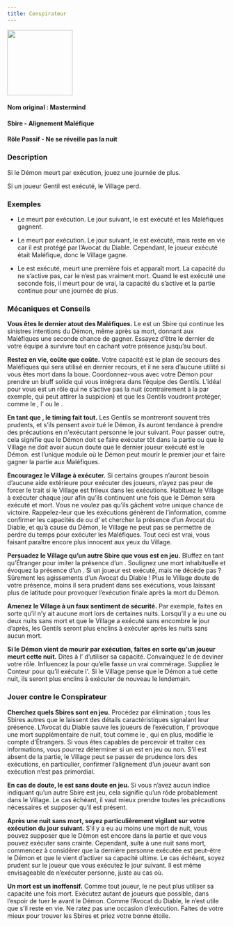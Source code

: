 ```yaml
---
title: Conspirateur
---
```



<img src='/img/blood-on-the-clocktower/roles/conspirateur.png' height='150' />

<Role CONSPIRATEUR header />

#### Nom original : Mastermind
#### Sbire - Alignement Maléfique
#### Rôle Passif - Ne se réveille pas la nuit

### Description

Si le Démon meurt par exécution, jouez une journée de plus.

Si un joueur Gentil est exécuté, le Village perd.

### Exemples

- Le <Role SHABALOTH /> meurt par exécution. Le jour suivant, le <Role PROFESSEUR /> est exécuté et les Maléfiques gagnent.

- Le <Role PO /> meurt par exécution. Le jour suivant, le <Role PARRAIN /> est exécuté, mais reste en vie car il est protégé par l’Avocat du Diable. Cependant, le joueur exécuté était Maléfique, donc le Village gagne.

- Le <Role ZOMBUUL /> est exécuté, meurt une première fois et apparaît mort. La capacité du <Role CONSPIRATEUR /> ne s’active pas, car le <Role ZOMBUUL /> n’est pas vraiment mort. Quand le <Role ZOMBUUL /> est exécuté une seconde fois, il meurt pour de vrai, la capacité du <Role CONSPIRATEUR /> s’active et la partie continue pour une journée de plus.

### Mécaniques et Conseils

**Vous êtes le dernier atout des Maléfiques.** Le <Role CONSPIRATEUR /> est un Sbire qui continue les sinistres intentions du Démon, même après sa mort, donnant aux Maléfiques une seconde chance de gagner. Essayez d’être le dernier de votre équipe à survivre tout en cachant votre présence jusqu’au bout.

**Restez en vie, coûte que coûte.** Votre capacité est le plan de secours des Maléfiques qui sera utilisé en dernier recours, et il ne sera d’aucune utilité si vous êtes mort dans la boue. Coordonnez-vous avec votre Démon pour prendre un bluff solide qui vous intégrera dans l’équipe des Gentils. L’idéal pour vous est un rôle qui ne s’active pas la nuit (contrairement à la <Role FEMME_DE_CHAMBRE /> par exemple, qui peut attirer la suspicion) et que les Gentils voudront protéger, comme le <Role PACIFISTE />, l’<Role HERBORISTE /> ou le <Role MENESTREL />.

**En tant que <Role CONSPIRATEUR />, le timing fait tout.** Les Gentils se montreront souvent très prudents, et s’ils pensent avoir tué le Démon, ils auront tendance à prendre des précautions en n'exécutant personne le jour suivant. Pour passer outre, cela signifie que le Démon doit se faire exécuter tôt dans la partie ou que le Village ne doit avoir aucun doute que le dernier joueur exécuté est le Démon. <Module BAD_MOON_RISING /> est l’unique module où le Démon peut mourir le premier jour et faire gagner la partie aux Maléfiques.

**Encouragez le Village à exécuter.** Si certains groupes n’auront besoin d’aucune aide extérieure pour exécuter des joueurs, n’ayez pas peur de forcer le trait si le Village est frileux dans les exécutions. Habituez le Village à exécuter chaque jour afin qu’ils continuent une fois que le Démon sera exécuté et mort. Vous ne voulez pas qu’ils gâchent votre unique chance de victoire. Rappelez-leur que les exécutions génèrent de l’information, comme confirmer les capacités de <Role MARIN /> ou d’<Role HERBORISTE /> et chercher la présence d’un Avocat du Diable, et qu’à cause du Démon, le Village ne peut pas se permettre de perdre du temps pour exécuter les Maléfiques. Tout ceci est vrai, vous faisant paraître encore plus innocent aux yeux du Village.

**Persuadez le Village qu’un autre Sbire que vous est en jeu.** Bluffez en tant qu’Étranger pour imiter la présence d’un <Role PARRAIN />. Soulignez une mort inhabituelle et évoquez la présence d’un <Role ASSASSIN />. Si un joueur est exécuté, mais ne décède pas ? Sûrement les agissements d’un Avocat du Diable ! Plus le Village doute de votre présence, moins il sera prudent dans ses exécutions, vous laissant plus de latitude pour provoquer l’exécution finale après la mort du Démon.

**Amenez le Village à un faux sentiment de sécurité.** Par exemple, faites en sorte qu’il n’y ait aucune mort lors de certaines nuits. Lorsqu’il y a eu une ou deux nuits sans mort et que le Village a exécuté sans encombre le jour d’après, les Gentils seront plus enclins à exécuter après les nuits sans aucun mort.

**Si le Démon vient de mourir par exécution, faites en sorte qu’un joueur meurt cette nuit.** Dites à l’<Role ASSASSIN /> d’utiliser sa capacité. Convainquez le <Role PARIEUR /> de deviner votre rôle. Influencez la <Role COMMERE /> pour qu’elle fasse un vrai commérage. Suppliez le Conteur pour qu’il exécute l'<Role INVENTEUR />. Si le Village pense que le Démon a tué cette nuit, ils seront plus enclins à exécuter de nouveau le lendemain.

### Jouer contre le Conspirateur

**Cherchez quels Sbires sont en jeu.** Procédez par élimination ; tous les Sbires autres que le <Role CONSPIRATEUR /> laissent des détails caractéristiques signalant leur présence. L’Avocat du Diable sauve les joueurs de l’exécution, l’<Role ASSASSIN /> provoque une mort supplémentaire de nuit, tout comme le <Role PARRAIN />, qui en plus, modifie le compte d’Étrangers. Si vous êtes capables de percevoir et traiter ces informations, vous pourrez déterminer si un <Role CONSPIRATEUR /> est en jeu ou non. S’il est absent de la partie, le Village peut se passer de prudence lors des exécutions, en particulier, confirmer l’alignement d’un joueur avant son exécution n’est pas primordial.

**En cas de doute, le <Role CONSPIRATEUR /> est sans doute en jeu.** Si vous n’avez aucun indice indiquant qu’un autre Sbire est jeu, cela signifie qu’un <Role CONSPIRATEUR /> rôde probablement dans le Village. Le cas échéant, il vaut mieux prendre toutes les précautions nécessaires et supposer qu’il est présent.

**Après une nuit sans mort, soyez particulièrement vigilant sur votre exécution du jour suivant.** S’il y a eu au moins une mort de nuit, vous pouvez supposer que le Démon est encore dans la partie et que vous pouvez exécuter sans crainte. Cependant, suite à une nuit sans mort, commencez à considérer que la dernière personne exécutée est peut-être le Démon et que le <Role CONSPIRATEUR /> vient d’activer sa capacité ultime. Le cas échéant, soyez prudent sur le joueur que vous exécutez le jour suivant. Il est même envisageable de n’exécuter personne, juste au cas où.

**Un <Role CONSPIRATEUR /> mort est un <Role CONSPIRATEUR /> inoffensif.** Comme tout joueur, le <Role CONSPIRATEUR /> ne peut plus utiliser sa capacité une fois mort. Exécutez autant de joueurs que possible, dans l’espoir de tuer le <Role CONSPIRATEUR /> avant le Démon. Comme l’Avocat du Diable, le <Role CONSPIRATEUR /> n’est utile que s’il reste en vie. Ne ratez pas une occasion d’exécution. Faites de votre mieux pour trouver les Sbires et priez votre bonne étoile.

